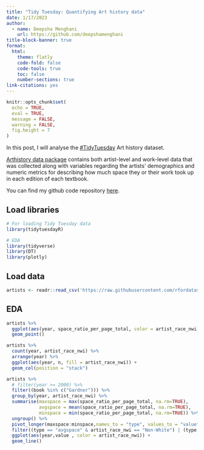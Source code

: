 ```yaml
---
title: "Tidy Tuesday: Quantifying Art history data"
date: 1/17/2023
author:
  - name: Deepsha Menghani 
    url: https://github.com/deepshamenghani
title-block-banner: true
format:
  html:
    theme: flatly
    code-fold: false
    code-tools: true
    toc: false
    number-sections: true
link-citations: yes
---
```


```r
knitr::opts_chunk$set(
  echo = TRUE,
  eval = TRUE,
  message = FALSE,
  warning = FALSE,
  fig.height = 7
)
```

In this post, I will analyse the [#TidyTuesday](https://github.com/rfordatascience/tidytuesday/tree/master/) Art history dataset.

[Arthistory data package](https://saralemus7.github.io/arthistory/) contains both artist-level and work-level data that was collected along with variables regarding the artists\' demographics and numeric metrics for describing how much space they or their work took up in each edition of each textbook.

::: callout-tip
You can find my github code repository [here](https://github.com/deepshamenghani/tidytuesday/tree/master/2023/Week3_ArtHistory).
:::

## Load libraries

```r

# For loading Tidy Tuesday data
library(tidytuesdayR)

# EDA
library(tidyverse)
library(DT)
library(plotly)


```

## Load data

```r

artists <- readr::read_csv('https://raw.githubusercontent.com/rfordatascience/tidytuesday/master/data/2023/2023-01-17/artists.csv')

```
## EDA

```r
artists %>% 
  ggplot(aes(year, space_ratio_per_page_total, color = artist_race_nwi)) +
  geom_point()
```


```r
artists %>% 
  count(year, artist_race_nwi) %>% 
  arrange(year) %>% 
  ggplot(aes(year, n, fill = artist_race_nwi)) +
  geom_col(position = "stack")
```

```r
artists %>% 
  # filter(year >= 2000) %>% 
  filter((book %in% c("Gardner"))) %>% 
  group_by(year, artist_race_nwi) %>% 
  summarise(maxspace = max(space_ratio_per_page_total, na.rm=TRUE),
            avgspace = mean(space_ratio_per_page_total, na.rm=TRUE),
            minspace = min(space_ratio_per_page_total, na.rm=TRUE)) %>% 
  ungroup() %>% 
  pivot_longer(maxspace:minspace,names_to = "type", values_to = "value") %>%
  filter((type == "avgspace" & artist_race_nwi == "Non-White") | (type == "avgspace" & artist_race_nwi == "White")) %>%
  ggplot(aes(year,value , color = artist_race_nwi)) +
  geom_line()
```


